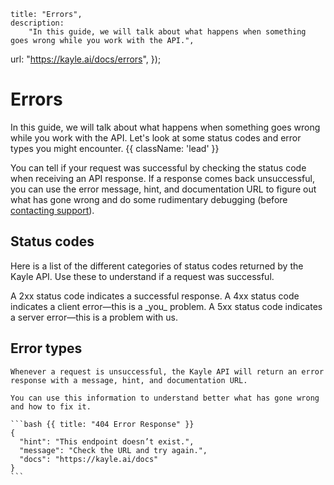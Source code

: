 
	title: "Errors",
	description:
		"In this guide, we will talk about what happens when something goes wrong while you work with the API.",
  url: "https://kayle.ai/docs/errors",
});

# Errors

In this guide, we will talk about what happens when something goes wrong while you work with the API. Let's look at some status codes and error types you might encounter. {{ className: 'lead' }}

You can tell if your request was successful by checking the status code when receiving an API response. If a response comes back unsuccessful, you can use the error message, hint, and documentation URL to figure out what has gone wrong and do some rudimentary debugging (before [contacting support](/help)).
## Status codes

Here is a list of the different categories of status codes returned by the Kayle API. Use these to understand if a request was successful.

<Properties>
  <Property name="2xx">
    A 2xx status code indicates a successful response.
  </Property>
  <Property name="4xx">
    A 4xx status code indicates a client error—this is a _you_ problem.
  </Property>
  <Property name="5xx">
    A 5xx status code indicates a server error—this is a problem with us.
  </Property>
</Properties>

## Error types

<Row>
  <Col>

    Whenever a request is unsuccessful, the Kayle API will return an error response with a message, hint, and documentation URL.
    
    You can use this information to understand better what has gone wrong and how to fix it.

  </Col>
  <Col>

    ```bash {{ title: "404 Error Response" }}
    {
      "hint": "This endpoint doesn’t exist.",
      "message": "Check the URL and try again.",
      "docs": "https://kayle.ai/docs"
    }
    ```

  </Col>
</Row>
